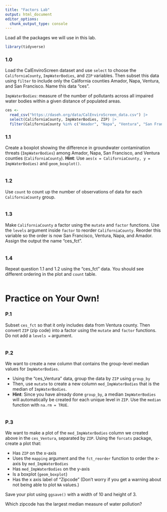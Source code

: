 ```yaml
---
title: "Factors Lab"
output: html_document
editor_options: 
  chunk_output_type: console
---
```


Load all the packages we will use in this lab. 

```r
library(tidyverse)
```

### 1.0

Load the CalEnviroScreen dataset and use `select` to choose the `CaliforniaCounty`, `ImpWaterBodies`, and `ZIP` variables. Then subset this data using `filter` to include only the California counties Amador, Napa, Ventura, and San Francisco. Name this data "ces". 

`ImpWaterBodies`: measure of the number of pollutants across all impaired water bodies within a given distance of populated areas.

```r
ces <- 
  read_csv("https://daseh.org/data/CalEnviroScreen_data.csv") |> 
  select(CaliforniaCounty, ImpWaterBodies, ZIP) |>
  filter(CaliforniaCounty %in% c("Amador", "Napa", "Ventura", "San Francisco"))
```

### 1.1

Create a boxplot showing the difference in groundwater contamination threats (`ImpWaterBodies`) among Amador, Napa, San Francisco, and Ventura counties (`CaliforniaCounty`). **Hint**: Use `aes(x = CaliforniaCounty, y = ImpWaterBodies)` and `geom_boxplot()`.

```r

```

### 1.2

Use `count` to count up the number of observations of data for each `CaliforniaCounty` group.

```r

```

### 1.3

Make `CaliforniaCounty` a factor using the `mutate` and `factor` functions. Use the `levels` argument inside `factor` to reorder `CaliforniaCounty`. Reorder this variable so the order is now San Francisco, Ventura, Napa, and Amador. Assign the output the name "ces_fct".

```r

```

### 1.4

Repeat question 1.1 and 1.2 using the "ces_fct" data. You should see different ordering in the plot and `count` table.

```r

```


# Practice on Your Own!

### P.1
Subset `ces_fct` so that it only includes data from Ventura county. Then convert `ZIP` (zip code) into a factor using the `mutate` and `factor` functions. Do not add a `levels =` argument.

```r

```

### P.2

We want to create a new column that contains the group-level median values for `ImpWaterBodies`. 

- Using the "ces_Ventura" data, group the data by `ZIP` using `group_by`
- Then, use `mutate` to create a new column `med_ImpWaterBodies` that is the median of `ImpWaterBodies`. 
- **Hint**: Since you have already done `group_by`, a median `ImpWaterBodies` will automatically be created for each unique level in `ZIP`. Use the `median` function with `na.rm = TRUE`.

```r

```

### P.3

We want to make a plot of the `med_ImpWaterBodies`  column we created above in the `ces_Ventura`, separated by `ZIP`. Using the `forcats` package, create a plot that:

- Has `ZIP` on the x-axis
- Uses the `mapping` argument and the `fct_reorder` function to order the x-axis by `med_ImpWaterBodies`
- Has `med_ImpWaterBodies` on the y-axis
- Is a boxplot (`geom_boxplot`)
- Has the x axis label of "Zipcode"
(Don't worry if you get a warning about not being able to plot `NA` values.)

Save your plot using `ggsave()` with a width of 10 and height of 3.

Which zipcode has the largest median measure of water pollution?

```r

```
